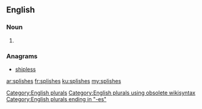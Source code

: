 ==English==

===Noun===
{{head|en}}

# {{plural of|splish}}

===Anagrams===
* [[shipless#English|shipless]]

[[Category:English plurals]][[Category:English plurals using obsolete wikisyntax]]
[[Category:English plurals ending in "-es"]]

[[ar:splishes]]
[[fr:splishes]]
[[ku:splishes]]
[[my:splishes]]